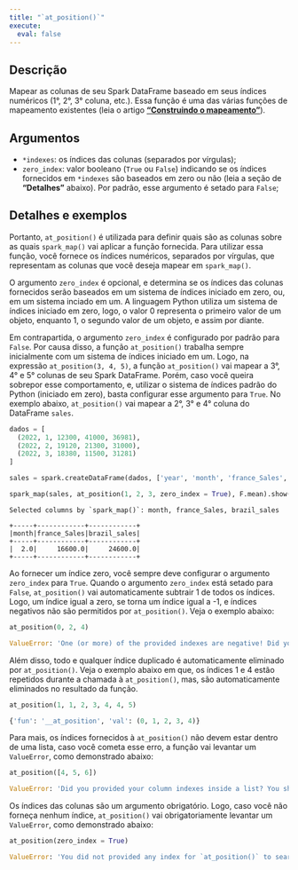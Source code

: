 ```yaml
---
title: "`at_position()`"
execute:
  eval: false
---
```



## Descrição

Mapear as colunas de seu Spark DataFrame baseado em seus índices numéricos (1°, 2°, 3° coluna, etc.). Essa função é uma das várias funções de mapeamento existentes (leia o artigo [**"Construindo o mapeamento"**](artigos/construindo-mapeamento.qmd)). 

## Argumentos

- `*indexes`: os índices das colunas (separados por vírgulas);
- `zero_index`: valor booleano (`True` ou `False`) indicando se os índices fornecidos em `*indexes` são baseados em zero ou não (leia a seção de **"Detalhes"** abaixo). Por padrão, esse argumento é setado para `False`;

## Detalhes e exemplos

Portanto, `at_position()` é utilizada para definir quais são as colunas sobre as quais `spark_map()` vai aplicar a função fornecida. Para utilizar essa função, você fornece os índices numéricos, separados por vírgulas, que representam as colunas que você deseja mapear em `spark_map()`. 

O argumento `zero_index` é opcional, e determina se os índices das colunas fornecidos serão baseados em um sistema de índices iniciado em zero, ou, em um sistema inciado em um. A linguagem Python utiliza um sistema de índices iniciado em zero, logo, o valor 0 representa o primeiro valor de um objeto, enquanto 1, o segundo valor de um objeto, e assim por diante. 

Em contrapartida, o argumento `zero_index` é configurado por padrão para `False`. Por causa disso, a função `at_position()` trabalha sempre inicialmente com um sistema de índices iniciado em um. Logo, na expressão `at_position(3, 4, 5)`, a função `at_position()` vai mapear a 3°, 4° e 5° colunas de seu Spark DataFrame. Porém, caso você queira sobrepor esse comportamento, e, utilizar o sistema de índices padrão do Python (iniciado em zero), basta configurar esse argumento para `True`. No exemplo abaixo, `at_position()` vai mapear a 2°, 3° e 4° coluna do DataFrame `sales`.

```python
dados = [
  (2022, 1, 12300, 41000, 36981),
  (2022, 2, 19120, 21300, 31000),
  (2022, 3, 18380, 11500, 31281)
]

sales = spark.createDataFrame(dados, ['year', 'month', 'france_Sales', 'brazil_sales', 'russia_Sales'])

spark_map(sales, at_position(1, 2, 3, zero_index = True), F.mean).show()
```

```
Selected columns by `spark_map()`: month, france_Sales, brazil_sales

+-----+------------+------------+
|month|france_Sales|brazil_sales|
+-----+------------+------------+
|  2.0|     16600.0|     24600.0|
+-----+------------+------------+
```

Ao fornecer um índice zero, você sempre deve configurar o argumento `zero_index` para `True`. Quando o argumento `zero_index` está setado para `False`, `at_position()` vai automaticamente subtrair 1 de todos os índices. Logo, um índice igual a zero, se torna um índice igual a -1, e índices negativos não são permitidos por `at_position()`. Veja o exemplo abaixo:

```python
at_position(0, 2, 4)
```

```python
ValueError: 'One (or more) of the provided indexes are negative! Did you provided a zero index, and not set the `zero_index` argument to True?'
```

Além disso, todo e qualquer índice duplicado é automaticamente eliminado por `at_position()`. Veja o exemplo abaixo em que, os índices 1 e 4 estão repetidos durante a chamada à `at_position()`, mas, são automaticamente eliminados no resultado da função.

```python
at_position(1, 1, 2, 3, 4, 4, 5)
```

```python
{'fun': '__at_position', 'val': (0, 1, 2, 3, 4)}
```

Para mais, os índices fornecidos à `at_position()` não devem estar dentro de uma lista, caso você cometa esse erro, a função vai levantar um `ValueError`, como demonstrado abaixo:

```python
at_position([4, 5, 6])
```
```python
ValueError: 'Did you provided your column indexes inside a list? You should not encapsulate these indexes inside a list. For example, if you want to select 1° and 3° columns, just do `at_position(1, 3)` instead of `at_position([1, 3])`'.
```

Os índices das colunas são um argumento obrigatório. Logo, caso você não forneça nenhum índice, `at_position()` vai obrigatoriamente levantar um `ValueError`, como demonstrado abaixo:


```python
at_position(zero_index = True)
```
```python
ValueError: 'You did not provided any index for `at_position()` to search'.
```

